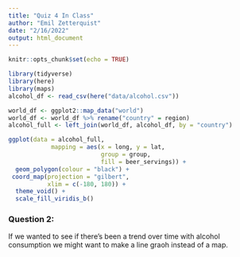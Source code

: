 ```yaml
---
title: "Quiz 4 In Class"
author: "Emil Zetterquist"
date: "2/16/2022"
output: html_document
---
```


```r
knitr::opts_chunk$set(echo = TRUE)
```

```r
library(tidyverse)
library(here)
library(maps)
alcohol_df <- read_csv(here("data/alcohol.csv"))

world_df <- ggplot2::map_data("world")
world_df <- world_df %>% rename("country" = region)
alcohol_full <- left_join(world_df, alcohol_df, by = "country")

ggplot(data = alcohol_full,
            mapping = aes(x = long, y = lat,
                          group = group,
                          fill = beer_servings)) +
  geom_polygon(colour = "black") +
 coord_map(projection = "gilbert",
           xlim = c(-180, 180)) + 
  theme_void() +
  scale_fill_viridis_b()
```

### Question 2:

If we wanted to see if there's been a trend over time with alcohol consumption we might want to make a line graoh instead of a map.

<br> <br> <br> <br>